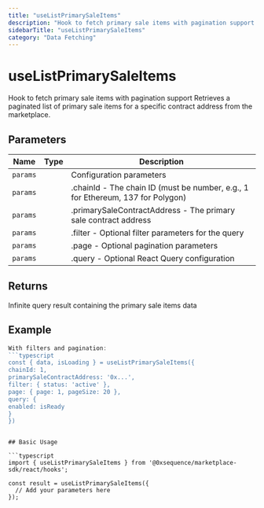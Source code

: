 ```yaml
---
title: "useListPrimarySaleItems"
description: "Hook to fetch primary sale items with pagination support Retrieves a paginated list of primary sale items for a specific contract address from the marketplace."
sidebarTitle: "useListPrimarySaleItems"
category: "Data Fetching"
---
```


# useListPrimarySaleItems

Hook to fetch primary sale items with pagination support Retrieves a paginated list of primary sale items for a specific contract address from the marketplace.

## Parameters

| Name | Type | Description |
|------|------|-------------|
| `params` |  | Configuration parameters |
| `params` |  | .chainId - The chain ID (must be number, e.g., 1 for Ethereum, 137 for Polygon) |
| `params` |  | .primarySaleContractAddress - The primary sale contract address |
| `params` |  | .filter - Optional filter parameters for the query |
| `params` |  | .page - Optional pagination parameters |
| `params` |  | .query - Optional React Query configuration |

## Returns

Infinite query result containing the primary sale items data

## Example

```typescript
With filters and pagination:
```typescript
const { data, isLoading } = useListPrimarySaleItems({
chainId: 1,
primarySaleContractAddress: '0x...',
filter: { status: 'active' },
page: { page: 1, pageSize: 20 },
query: {
enabled: isReady
}
})
```
```

## Basic Usage

```typescript
import { useListPrimarySaleItems } from '@0xsequence/marketplace-sdk/react/hooks';

const result = useListPrimarySaleItems({
  // Add your parameters here
});
```

